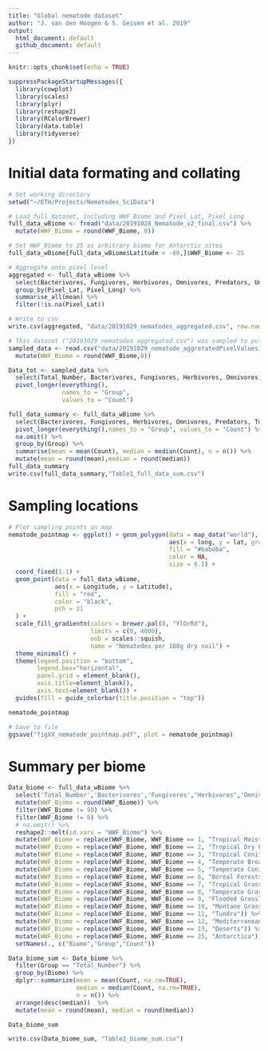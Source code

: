 ```yaml
---
title: "Global nematode dataset"
author: "J. van den Hoogen & S. Geisen et al. 2019"
output:
  html_document: default
  github_document: default
---
```

```r
knitr::opts_chunk$set(echo = TRUE)
```

```r
suppressPackageStartupMessages({
  library(cowplot)
  library(scales)
  library(plyr)
  library(reshape2)
  library(RColorBrewer)
  library(data.table)
  library(tidyverse)
})
```

# Initial data formating and collating
```r
# Set working directory
setwd("~/ETH/Projects/Nematodes_SciData")

# Load full dataset, including WWF_Biome and Pixel_Lat, Pixel_Long
full_data_wBiome <- fread("data/20191028_Nematode_v2_final.csv") %>% 
  mutate(WWF_Biome = round(WWF_Biome, 0))

# Set WWF_Biome to 25 as arbitrary biome for Antarctic sites
full_data_wBiome[full_data_wBiome$Latitude < -60,]$WWF_Biome <- 25

# Aggregate onto pixel level
aggregated <- full_data_wBiome %>%  
  select(Bacterivores, Fungivores, Herbivores, Omnivores, Predators, Unidentified, Total_Number, Pixel_Lat, Pixel_Long) %>% 
  group_by(Pixel_Lat, Pixel_Long) %>% 
  summarise_all(mean) %>% 
  filter(!is.na(Pixel_Lat))

# Write to csv
write.csv(aggregated, "data/20191029_nematodes_aggregated.csv", row.names = F)

# This dataset ("20191029_nematodes_aggregated.csv") was sampled to pull covariate data
sampled_data <- read.csv("data/20191029_nematode_aggretatedPixelValues_wBiome.csv") %>%
  mutate(WWF_Biome = round(WWF_Biome,0)) 

Data_tot <- sampled_data %>% 
  select(Total_Number, Bacterivores, Fungivores, Herbivores, Omnivores, Predators) %>% 
  pivot_longer(everything(),
               names_to = "Group",
               values_to = "Count")
```

```r
full_data_summary <- full_data_wBiome %>% 
  select(Bacterivores, Fungivores, Herbivores, Omnivores, Predators, Total_Number) %>% 
  pivot_longer(everything(),names_to = "Group", values_to = "Count") %>% 
  na.omit() %>% 
  group_by(Group) %>% 
  summarise(mean = mean(Count), median = median(Count), n = n()) %>% 
  mutate(mean = round(mean),median = round(median))
full_data_summary
write.csv(full_data_summary,"Table1_full_data_sum.csv") 
```

# Sampling locations
```r
# Plot sampling points on map
nematode_pointmap <- ggplot() + geom_polygon(data = map_data("world"), 
                                             aes(x = long, y = lat, group = group),
                                             fill = "#bababa",
                                             color = NA,
                                             size = 0.1) + 
  coord_fixed(1.1) +
  geom_point(data = full_data_wBiome,
             aes(x = Longitude, y = Latitude),
             fill = "red",
             color = "black",
             pch = 21
  ) +
  scale_fill_gradientn(colors = brewer.pal(8, "YlOrRd"),
                       limits = c(0, 4000),
                       oob = scales::squish,
                       name = "Nematodes per 100g dry soil") +
  theme_minimal() +
  theme(legend.position = "bottom",
        legend.box="horizontal",
        panel.grid = element_blank(),
        axis.title=element_blank(),
        axis.text=element_blank()) +
  guides(fill = guide_colorbar(title.position = "top"))

nematode_pointmap

# Save to file
ggsave("figXX_nematode_pointmap.pdf", plot = nematode_pointmap)
```

# Summary per biome
```r
Data_biome <- full_data_wBiome %>% 
  select('Total_Number','Bacterivores','Fungivores',"Herbivores",'Omnivores','Predators','WWF_Biome') %>% 
  mutate(WWF_Biome = round(WWF_Biome)) %>% 
  filter(WWF_Biome != 98) %>%
  filter(WWF_Biome != 0) %>% 
  # na.omit() %>% 
  reshape2::melt(id.vars = "WWF_Biome") %>%
  mutate(WWF_Biome = replace(WWF_Biome, WWF_Biome == 1, "Tropical Moist Forests")) %>%
  mutate(WWF_Biome = replace(WWF_Biome, WWF_Biome == 2, "Tropical Dry Forests")) %>%
  mutate(WWF_Biome = replace(WWF_Biome, WWF_Biome == 3, "Tropical Coniferous Forests")) %>%
  mutate(WWF_Biome = replace(WWF_Biome, WWF_Biome == 4, "Temperate Broadleaf Forests")) %>%
  mutate(WWF_Biome = replace(WWF_Biome, WWF_Biome == 5, "Temperate Conifer Forests")) %>%
  mutate(WWF_Biome = replace(WWF_Biome, WWF_Biome == 6, "Boreal Forests")) %>%
  mutate(WWF_Biome = replace(WWF_Biome, WWF_Biome == 7, "Tropical Grasslands")) %>%
  mutate(WWF_Biome = replace(WWF_Biome, WWF_Biome == 8, "Temperate Grasslands")) %>%
  mutate(WWF_Biome = replace(WWF_Biome, WWF_Biome == 9, "Flooded Grasslands")) %>%
  mutate(WWF_Biome = replace(WWF_Biome, WWF_Biome == 10, "Montane Grasslands")) %>%
  mutate(WWF_Biome = replace(WWF_Biome, WWF_Biome == 11, "Tundra")) %>%
  mutate(WWF_Biome = replace(WWF_Biome, WWF_Biome == 12, "Mediterranean Forests")) %>%
  mutate(WWF_Biome = replace(WWF_Biome, WWF_Biome == 13, "Deserts")) %>% 
  mutate(WWF_Biome = replace(WWF_Biome, WWF_Biome == 25, "Antarctica")) %>% 
  setNames(., c("Biome","Group","Count")) 

Data_biome_sum <- Data_biome %>%
  filter(Group == "Total_Number") %>% 
  group_by(Biome) %>% 
  dplyr::summarize(mean = mean(Count, na.rm=TRUE), 
                   median = median(Count, na.rm=TRUE),
                   n = n()) %>% 
  arrange(desc(median))  %>% 
  mutate(mean = round(mean), median = round(median))

Data_biome_sum

write.csv(Data_biome_sum, "Table2_biome_sum.csv")
```